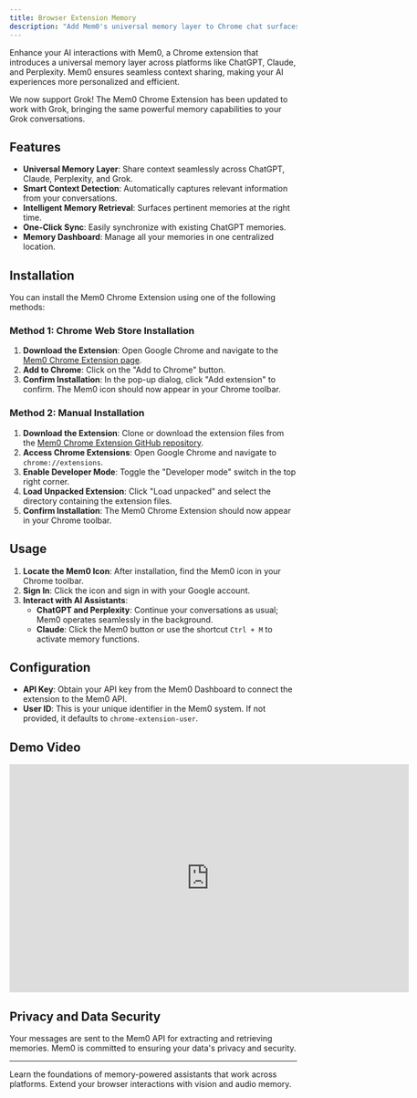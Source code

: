 ```yaml
---
title: Browser Extension Memory
description: "Add Mem0's universal memory layer to Chrome chat surfaces."
---
```



Enhance your AI interactions with Mem0, a Chrome extension that introduces a universal memory layer across platforms like ChatGPT, Claude, and Perplexity. Mem0 ensures seamless context sharing, making your AI experiences more personalized and efficient.

<Note>
  We now support Grok! The Mem0 Chrome Extension has been updated to work with Grok, bringing the same powerful memory capabilities to your Grok conversations.
</Note>


## Features

- **Universal Memory Layer**: Share context seamlessly across ChatGPT, Claude, Perplexity, and Grok.
- **Smart Context Detection**: Automatically captures relevant information from your conversations.
- **Intelligent Memory Retrieval**: Surfaces pertinent memories at the right time.
- **One-Click Sync**: Easily synchronize with existing ChatGPT memories.
- **Memory Dashboard**: Manage all your memories in one centralized location.

## Installation

You can install the Mem0 Chrome Extension using one of the following methods:

### Method 1: Chrome Web Store Installation

1. **Download the Extension**: Open Google Chrome and navigate to the [Mem0 Chrome Extension page](https://chromewebstore.google.com/detail/mem0/onihkkbipkfeijkadecaafbgagkhglop?hl=en).
2. **Add to Chrome**: Click on the "Add to Chrome" button.
3. **Confirm Installation**: In the pop-up dialog, click "Add extension" to confirm. The Mem0 icon should now appear in your Chrome toolbar.

### Method 2: Manual Installation

1. **Download the Extension**: Clone or download the extension files from the [Mem0 Chrome Extension GitHub repository](https://github.com/mem0ai/mem0-chrome-extension).
2. **Access Chrome Extensions**: Open Google Chrome and navigate to `chrome://extensions`.
3. **Enable Developer Mode**: Toggle the "Developer mode" switch in the top right corner.
4. **Load Unpacked Extension**: Click "Load unpacked" and select the directory containing the extension files.
5. **Confirm Installation**: The Mem0 Chrome Extension should now appear in your Chrome toolbar.

## Usage

1. **Locate the Mem0 Icon**: After installation, find the Mem0 icon in your Chrome toolbar.
2. **Sign In**: Click the icon and sign in with your Google account.
3. **Interact with AI Assistants**:
   - **ChatGPT and Perplexity**: Continue your conversations as usual; Mem0 operates seamlessly in the background.
   - **Claude**: Click the Mem0 button or use the shortcut `Ctrl + M` to activate memory functions.

## Configuration

- **API Key**: Obtain your API key from the Mem0 Dashboard to connect the extension to the Mem0 API.
- **User ID**: This is your unique identifier in the Mem0 system. If not provided, it defaults to `chrome-extension-user`.

## Demo Video

<iframe width="700" height="400" src="https://www.youtube.com/embed/dqenCMMlfwQ?si=zhGVrkq6IS_0Jwyj" title="YouTube video player" frameborder="0" allow="accelerometer; autoplay; clipboard-write; encrypted-media; gyroscope; picture-in-picture; web-share" referrerpolicy="strict-origin-when-cross-origin" allowfullscreen></iframe>

## Privacy and Data Security

Your messages are sent to the Mem0 API for extracting and retrieving memories. Mem0 is committed to ensuring your data's privacy and security.

---

<CardGroup cols={2}>
  <Card title="Build a Mem0 Companion" icon="users" href="/cookbooks/essentials/building-ai-companion">
    Learn the foundations of memory-powered assistants that work across platforms.
  </Card>
  <Card title="Multimodal Support" icon="image" href="/platform/features/multimodal-support">
    Extend your browser interactions with vision and audio memory.
  </Card>
</CardGroup>
